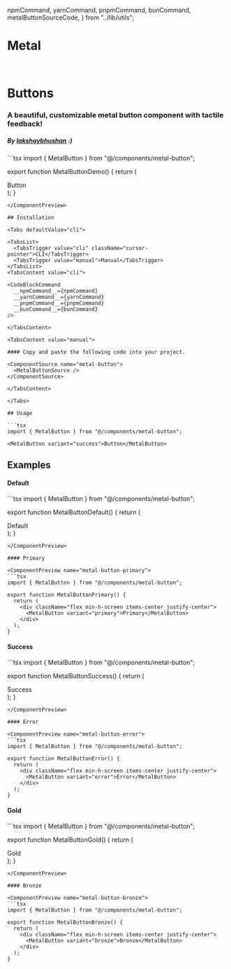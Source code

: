   npmCommand,
  yarnCommand,
  pnpmCommand,
  bunCommand,
  metalButtonSourceCode,
} from "../lib/utils";

# Metal

<br />

# Buttons

### A beautiful, customizable metal button component with tactile feedback!

##### By [lakshaybhushan](https://x.com/blakssh) :)

<ComponentPreview name="metal-button-demo">
```tsx 
import { MetalButton } from "@/components/metal-button";

export function MetalButtonDemo() {
  return (
    <div className="flex min-h-screen items-center justify-center">
      <MetalButton variant="default">Button</MetalButton>
    </div>
  );
}
```
</ComponentPreview>

## Installation

<Tabs defaultValue="cli">

<TabsList>
  <TabsTrigger value="cli" className="cursor-pointer">CLI</TabsTrigger>
  <TabsTrigger value="manual">Manual</TabsTrigger>
</TabsList>
<TabsContent value="cli">

<CodeBlockCommand
  __npmCommand__={npmCommand}
  __yarnCommand__={yarnCommand}
  __pnpmCommand__={pnpmCommand}
  __bunCommand__={bunCommand}
/>

</TabsContent>

<TabsContent value="manual">

#### Copy and paste the following code into your project.

<ComponentSource name="metal-button">
  <MetalButtonSource />
</ComponentSource>

</TabsContent>

</Tabs>

## Usage

```tsx
import { MetalButton } from "@/components/metal-button";
```

```tsx
<MetalButton variant="success">Button</MetalButton>
```

## Examples

#### Default

<ComponentPreview name="metal-button-demo">
```tsx 
import { MetalButton } from "@/components/metal-button";

export function MetalButtonDefault() {
  return (
    <div className="flex min-h-screen items-center justify-center">
      <MetalButton variant="default">Default</MetalButton>
    </div>
  );
}
```
</ComponentPreview>

#### Primary

<ComponentPreview name="metal-button-primary">
```tsx 
import { MetalButton } from "@/components/metal-button";

export function MetalButtonPrimary() {
  return (
    <div className="flex min-h-screen items-center justify-center">
      <MetalButton variant="primary">Primary</MetalButton>
    </div>
  );
}
```
</ComponentPreview>

#### Success

<ComponentPreview name="metal-button-success">
```tsx 
import { MetalButton } from "@/components/metal-button";

export function MetalButtonSuccess() {
  return (
    <div className="flex min-h-screen items-center justify-center">
      <MetalButton variant="success">Success</MetalButton>
    </div>
  );
}
```
</ComponentPreview>

#### Error

<ComponentPreview name="metal-button-error">
```tsx 
import { MetalButton } from "@/components/metal-button";

export function MetalButtonError() {
  return (
    <div className="flex min-h-screen items-center justify-center">
      <MetalButton variant="error">Error</MetalButton>
    </div>
  );
}
```
</ComponentPreview>

#### Gold

<ComponentPreview name="metal-button-gold">
```tsx 
import { MetalButton } from "@/components/metal-button";

export function MetalButtonGold() {
  return (
    <div className="flex min-h-screen items-center justify-center">
      <MetalButton variant="gold">Gold</MetalButton>
    </div>
  );
}
```
</ComponentPreview>

#### Bronze

<ComponentPreview name="metal-button-bronze">
```tsx 
import { MetalButton } from "@/components/metal-button";

export function MetalButtonBronze() {
  return (
    <div className="flex min-h-screen items-center justify-center">
      <MetalButton variant="bronze">Bronze</MetalButton>
    </div>
  );
}
```
</ComponentPreview>

<GithubBtn />
